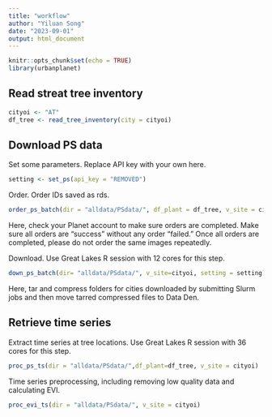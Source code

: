 ```yaml
---
title: "workflow"
author: "Yiluan Song"
date: "2023-09-01"
output: html_document
---
```


```r
knitr::opts_chunk$set(echo = TRUE)
library(urbanplanet)
```

## Read streat tree inventory

```r
cityoi <- "AT"
df_tree <- read_tree_inventory(city = cityoi)
```

## Download PS data
Set some parameters. Replace API key with your own here.
```r
setting <- set_ps(api_key = "REMOVED")
```

Order. Order IDs saved as rds.
```r
order_ps_batch(dir = "alldata/PSdata/", df_plant = df_tree, v_site = cityoi, setting = setting)
```

Here, check your Planet account to make sure orders are completed. Make sure all orders are "success" without any order "failed." Once all orders are completed, please do not order the same images repeatedly.

Download. Use Great Lakes R session with 12 cores for this step.
```r
down_ps_batch(dir= "alldata/PSdata/", v_site=cityoi, setting = setting)
```
Here, tar and compress folders for cities downloaded by submitting Slurm jobs and then move  tarred compressed files to Data Den.

## Retrieve time series

Extract time series at tree locations. Use Great Lakes R session with 36 cores for this step.
```r
proc_ps_ts(dir = "alldata/PSdata/",df_plant=df_tree, v_site = cityoi)
```

Time series preprocessing, including removing low quality data and calculating EVI.
```r
proc_evi_ts(dir = "alldata/PSdata/", v_site = cityoi)
```

